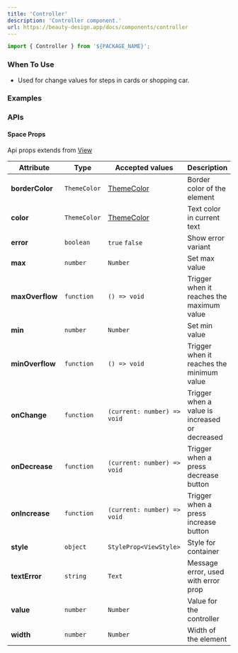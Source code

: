 ```yaml
---
title: 'Controller'
description: 'Controller component.'
url: https://beauty-design.app/docs/components/controller
---
```


```jsx
import { Controller } from '${PACKAGE_NAME}';
```

### When To Use

* Used for change values for steps in cards or shopping car.

### Examples

<Playground
  id="default"
  title="Default"
  description="Default controller element."
  code={controller.defaultCode}
/>

<Spacer y={2} />

<Playground
  id="max-and-min"
  title="Max and Min"
  description="Max and Min values for the controller."
  code={controller.maxAndMin}
/>

<Spacer y={2} />

<Playground
  id="customize"
  title="Customize"
  description="Customize colors."
  code={controller.customize}
/>

<Spacer y={2} />

### APIs

<Spacer y={2} />

#### Space Props
Api props extends from [View](https://reactnative.dev/docs/view)

| Attribute       | Type         | Accepted values                   | Description                                    | Default    |
|-----------------|--------------|-----------------------------------|------------------------------------------------|------------|
| **borderColor** | `ThemeColor` | [ThemeColor](/docs/default-theme) | Border color of the element                    | `accents4` |
| **color**       | `ThemeColor` | [ThemeColor](/docs/default-theme) | Text color in current text                     | `text`     |
| **error**       | `boolean`    | `true` `false`                    | Show error variant                             | -          |
| **max**         | `number`     | `Number`                          | Set max value                                  | -          |
| **maxOverflow** | `function`   | `() => void`                      | Trigger when it reaches the maximum value      | -          |
| **min**         | `number`     | `Number`                          | Set min value                                  | -          |
| **minOverflow** | `function`   | `() => void`                      | Trigger when it reaches the minimum value      | -          |
| **onChange**    | `function`   | `(current: number) => void`       | Trigger when a value is increased or decreased | -          |
| **onDecrease**  | `function`   | `(current: number) => void`       | Trigger when a press decrease button           | -          |
| **onIncrease**  | `function`   | `(current: number) => void`       | Trigger when a press increase button           | -          |
| **style**       | `object`     | `StyleProp<ViewStyle>`            | Style for container                            | -          |
| **textError**   | `string`     | `Text`                            | Message error, used with error prop            | -          |
| **value**       | `number`     | `Number`                          | Value for the controller                       | -          |
| **width**       | `number`     | `Number`                          | Width of the element                           | -          |
